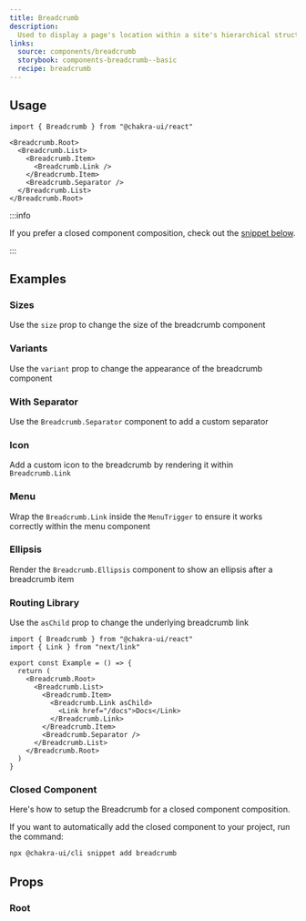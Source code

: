 ```yaml
---
title: Breadcrumb
description:
  Used to display a page's location within a site's hierarchical structure
links:
  source: components/breadcrumb
  storybook: components-breadcrumb--basic
  recipe: breadcrumb
---
```


<ExampleTabs name="breadcrumb-basic" />

## Usage

```tsx
import { Breadcrumb } from "@chakra-ui/react"
```

```tsx
<Breadcrumb.Root>
  <Breadcrumb.List>
    <Breadcrumb.Item>
      <Breadcrumb.Link />
    </Breadcrumb.Item>
    <Breadcrumb.Separator />
  </Breadcrumb.List>
</Breadcrumb.Root>
```

:::info

If you prefer a closed component composition, check out the
[snippet below](#closed-component).

:::

## Examples

### Sizes

Use the `size` prop to change the size of the breadcrumb component

<ExampleTabs name="breadcrumb-with-sizes" />

### Variants

Use the `variant` prop to change the appearance of the breadcrumb component

<ExampleTabs name="breadcrumb-with-variants" />

### With Separator

Use the `Breadcrumb.Separator` component to add a custom separator

<ExampleTabs name="breadcrumb-with-separator" />

### Icon

Add a custom icon to the breadcrumb by rendering it within `Breadcrumb.Link`

<ExampleTabs name="breadcrumb-with-icon" />

### Menu

Wrap the `Breadcrumb.Link` inside the `MenuTrigger` to ensure it works correctly
within the menu component

<ExampleTabs name="breadcrumb-with-menu" />

### Ellipsis

Render the `Breadcrumb.Ellipsis` component to show an ellipsis after a
breadcrumb item

<ExampleTabs name="breadcrumb-with-ellipsis" />

### Routing Library

Use the `asChild` prop to change the underlying breadcrumb link

```tsx
import { Breadcrumb } from "@chakra-ui/react"
import { Link } from "next/link"

export const Example = () => {
  return (
    <Breadcrumb.Root>
      <Breadcrumb.List>
        <Breadcrumb.Item>
          <Breadcrumb.Link asChild>
            <Link href="/docs">Docs</Link>
          </Breadcrumb.Link>
        </Breadcrumb.Item>
        <Breadcrumb.Separator />
      </Breadcrumb.List>
    </Breadcrumb.Root>
  )
}
```

### Closed Component

Here's how to setup the Breadcrumb for a closed component composition.

<ExampleCode name="breadcrumb-closed-component" />

If you want to automatically add the closed component to your project, run the
command:

```bash
npx @chakra-ui/cli snippet add breadcrumb
```

## Props

### Root

<PropTable component="Breadcrumb" part="Root" />
